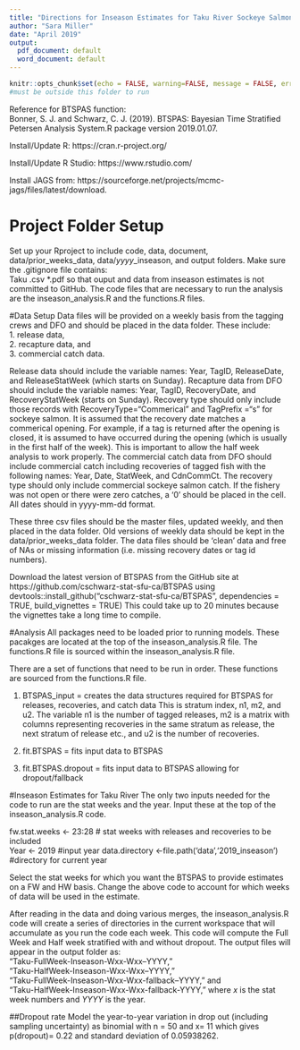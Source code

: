 ```yaml
---
title: "Directions for Inseason Estimates for Taku River Sockeye Salmon Using BTSPAS"
author: "Sara Miller"
date: "April 2019"
output:
  pdf_document: default
  word_document: default
---
```

```r
knitr::opts_chunk$set(echo = FALSE, warning=FALSE, message = FALSE, error=FALSE)
#must be outside this folder to run
```
Reference for BTSPAS function:  
Bonner, S. J. and Schwarz, C. J. (2019). BTSPAS: Bayesian Time Stratified Petersen Analysis System.R package
version 2019.01.07.

Install/Update R:
https://cran.r-project.org/

Install/Update R Studio:
https://www.rstudio.com/

Install JAGS from: https://sourceforge.net/projects/mcmc-jags/files/latest/download.

# Project Folder Setup
Set up your Rproject to include code, data, document, data/prior_weeks_data, data/*yyyy*_inseason, and output folders. Make sure the .gitignore file contains:   
Taku*
*.csv
*.pdf
so that ouput and data from inseason estimates is not committed to GitHub.
The code files that are necessary to run the analysis are the inseason_analysis.R and the functions.R files.

#Data Setup
Data files will be provided on a weekly basis from the tagging crews and DFO and should be placed in the data folder. These include:  
1. release data,  
2. recapture data, and  
3. commercial catch data.  

Release data should include the variable names: Year, TagID,  ReleaseDate, and ReleaseStatWeek (which starts on Sunday). Recapture data from DFO should include the variable names:  Year, TagID, RecoveryDate, and RecoveryStatWeek (starts on Sunday). Recovery type should only include those records with RecoveryType="Commerical" and TagPrefix ="s" for sockeye salmon. It is assumed that the recovery date matches a commerical opening. For example, if a tag is returned after the opening is closed, it is assumed to have occurred during the opening (which is usually in the first half of the week). This is important to allow the half week analysis to work properly. The commercial catch data from DFO should include commercial catch including recoveries of tagged fish with the following names: Year, Date, StatWeek, and CdnCommCt. The recovery type should only include commercial sockeye salmon catch. If the fishery was not open or there were zero catches, a '0' should be placed in the cell. All dates should in yyyy-mm-dd format.

These three csv files should be the master files, updated weekly, and then placed in the data folder. Old versions of weekly data should be kept in the data/prior_weeks_data folder. The data files should be 'clean' data and free of NAs or missing information (i.e. missing recovery dates or tag id numbers).

Download the latest version of BTSPAS from the GitHub site at https://github.com/cschwarz-stat-sfu-ca/BTSPAS using devtools::install_github("cschwarz-stat-sfu-ca/BTSPAS", dependencies = TRUE, build_vignettes = TRUE)
This could take up to 20 minutes because the vignettes take a long time to compile. 

#Analysis
All packages need to be loaded prior to running models. These pacakges are located at the top of the inseason_analysis.R file. The functions.R file is sourced within the inseason_analysis.R file.

There are a set of functions that need to be run in order. These functions are sourced from the functions.R file.

1. BTSPAS_input = creates the data structures required for BTSPAS for releases, recoveries, and catch data
This is stratum index, n1, m2, and u2. The variable n1 is the number of tagged releases, m2 is a matrix with columns representing recoveries in the same stratum as release, the next stratum of release etc., and u2 is the number of recoveries.

2. fit.BTSPAS = fits input data to BTSPAS
3. fit.BTSPAS.dropout = fits input data to BTSPAS allowing for dropout/fallback

#Inseason Estimates for Taku River
The only two inputs needed for the code to run are the stat weeks and the year.
Input these at the top of the inseason_analysis.R code.

fw.stat.weeks <- 23:28   # stat weeks with releases and recoveries to  be included  
Year <- 2019 #input year
data.directory <-file.path('data','2019_inseason') #directory for current year

Select the stat weeks for which you want the BTSPAS to provide estimates on a FW and HW basis. Change the above code to account for which weeks of data will be used in the estimate.

After reading in the data and doing various merges, the inseason_analysis.R code will create a series of directories in the current workspace that will accumulate as you run the code each week. This code will compute the Full Week and Half week stratified with and without dropout. The output files will appear in the output folder as:  
"Taku-FullWeek-Inseason-Wxx-Wxx--YYYY,"  
"Taku-HalfWeek-Inseason-Wxx-Wxx--YYYY,"  
"Taku-FullWeek-Inseason-Wxx-Wxx-fallback--YYYY," and  
"Taku-HalfWeek-Inseason-Wxx-Wxx-fallback-YYYY," where *x* is the stat week numbers and *YYYY* is the year.  

##Dropout rate
Model the year-to-year variation in drop out (including sampling uncertainty) as binomial with n =  50  and x= 11 
which gives p(dropout)= 0.22 and standard deviation of 0.05938262.
